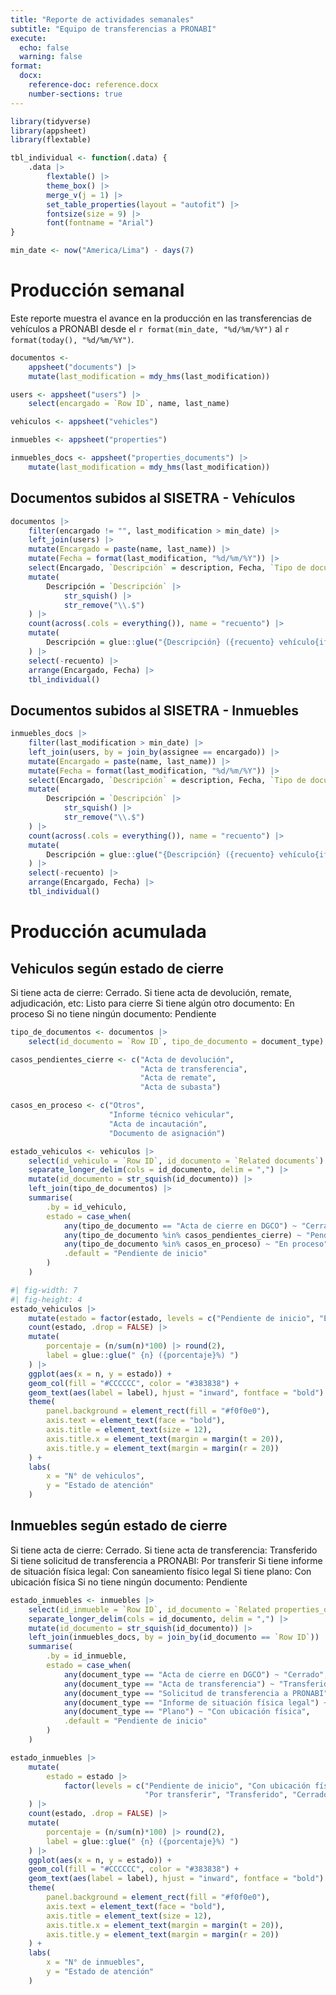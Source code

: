 ```yaml
---
title: "Reporte de actividades semanales"
subtitle: "Equipo de transferencias a PRONABI"
execute: 
  echo: false
  warning: false
format:
  docx:
    reference-doc: reference.docx
    number-sections: true
---
```


```r
library(tidyverse)
library(appsheet)
library(flextable)

tbl_individual <- function(.data) {
	.data |> 
		flextable() |> 
		theme_box() |> 
		merge_v(j = 1) |> 
		set_table_properties(layout = "autofit") |> 
		fontsize(size = 9) |> 
		font(fontname = "Arial")
}

min_date <- now("America/Lima") - days(7)
```

# Producción semanal 

Este reporte muestra el avance en la producción en las transferencias de vehículos a PRONABI desde el `r format(min_date, "%d/%m/%Y")` al `r format(today(), "%d/%m/%Y")`.

```r
documentos <-
	appsheet("documents") |>
	mutate(last_modification = mdy_hms(last_modification))

users <- appsheet("users") |> 
	select(encargado = `Row ID`, name, last_name)

vehiculos <- appsheet("vehicles")

inmuebles <- appsheet("properties")

inmuebles_docs <- appsheet("properties_documents") |> 
	mutate(last_modification = mdy_hms(last_modification))
```

## Documentos subidos al SISETRA - Vehículos

```r
documentos |> 
	filter(encargado != "", last_modification > min_date) |>
	left_join(users) |> 
	mutate(Encargado = paste(name, last_name)) |> 
	mutate(Fecha = format(last_modification, "%d/%m/%Y")) |> 
	select(Encargado, `Descripción` = description, Fecha, `Tipo de documento` = document_type) |>
	mutate(
		Descripción = `Descripción` |> 
			str_squish() |> 
			str_remove("\\.$")
	) |> 
	count(across(.cols = everything()), name = "recuento") |> 
	mutate(
		Descripción = glue::glue("{Descripción} ({recuento} vehículo{if_else(recuento > 1, 's', '')}).") 
	) |> 
	select(-recuento) |> 
	arrange(Encargado, Fecha) |> 
	tbl_individual()
```

## Documentos subidos al SISETRA - Inmuebles

```r
inmuebles_docs |> 
	filter(last_modification > min_date) |> 
	left_join(users, by = join_by(assignee == encargado)) |> 
	mutate(Encargado = paste(name, last_name)) |> 
	mutate(Fecha = format(last_modification, "%d/%m/%Y")) |> 
	select(Encargado, `Descripción` = description, Fecha, `Tipo de documento` = document_type) |>
	mutate(
		Descripción = `Descripción` |> 
			str_squish() |> 
			str_remove("\\.$")
	) |> 
	count(across(.cols = everything()), name = "recuento") |> 
	mutate(
		Descripción = glue::glue("{Descripción} ({recuento} vehículo{if_else(recuento > 1, 's', '')}).") 
	) |> 
	select(-recuento) |> 
	arrange(Encargado, Fecha) |> 
	tbl_individual()
```


# Producción acumulada

## Vehiculos según estado de cierre

Si tiene acta de cierre: Cerrado.
Si tiene acta de devolución, remate, adjudicación, etc: Listo para cierre
Si tiene algún otro documento: En proceso
Si no tiene ningún documento: Pendiente

```r
tipo_de_documentos <- documentos |> 
	select(id_documento = `Row ID`, tipo_de_documento = document_type)

casos_pendientes_cierre <- c("Acta de devolución", 
							 "Acta de transferencia", 
							 "Acta de remate",
							 "Acta de subasta")

casos_en_proceso <- c("Otros", 
					  "Informe técnico vehicular",
					  "Acta de incautación",
					  "Documento de asignación")

estado_vehiculos <- vehiculos |> 
	select(id_vehiculo = `Row ID`, id_documento = `Related documents`) |> 
	separate_longer_delim(cols = id_documento, delim = ",") |> 
	mutate(id_documento = str_squish(id_documento)) |> 
	left_join(tipo_de_documentos) |> 
	summarise(
		.by = id_vehiculo,
		estado = case_when(
			any(tipo_de_documento == "Acta de cierre en DGCO") ~ "Cerrado",
			any(tipo_de_documento %in% casos_pendientes_cierre) ~ "Pendiente de cierre",
			any(tipo_de_documento %in% casos_en_proceso) ~ "En proceso",
			.default = "Pendiente de inicio"
		)
	)
```


```r
#| fig-width: 7
#| fig-height: 4
estado_vehiculos |> 
	mutate(estado = factor(estado, levels = c("Pendiente de inicio", "En proceso", "Pendiente de cierre", "Cerrado"))) |> 
	count(estado, .drop = FALSE) |> 
	mutate(
		porcentaje = (n/sum(n)*100) |> round(2),
		label = glue::glue(" {n} ({porcentaje}%) ")
	) |> 
	ggplot(aes(x = n, y = estado)) +
	geom_col(fill = "#CCCCCC", color = "#383838") +
	geom_text(aes(label = label), hjust = "inward", fontface = "bold") +
	theme(
		panel.background = element_rect(fill = "#f0f0e0"),
		axis.text = element_text(face = "bold"),
		axis.title = element_text(size = 12),
		axis.title.x = element_text(margin = margin(t = 20)),
		axis.title.y = element_text(margin = margin(r = 20))
	) +
	labs(
		x = "N° de vehiculos",
		y = "Estado de atención"
	)
```

## Inmuebles según estado de cierre

Si tiene acta de cierre: Cerrado.
Si tiene acta de transferencia: Transferido
Si tiene solicitud de transferencia a PRONABI: Por transferir
Si tiene informe de situación física legal: Con saneamiento físico legal
Si tiene plano: Con ubicación física
Si no tiene ningún documento: Pendiente

```r
estado_inmuebles <- inmuebles |> 
	select(id_inmueble = `Row ID`, id_documento = `Related properties_documents`) |> 
	separate_longer_delim(cols = id_documento, delim = ",") |> 
	mutate(id_documento = str_squish(id_documento)) |> 
	left_join(inmuebles_docs, by = join_by(id_documento == `Row ID`)) |> 
	summarise(
		.by = id_inmueble,
		estado = case_when(
			any(document_type == "Acta de cierre en DGCO") ~ "Cerrado",
			any(document_type == "Acta de transferencia") ~ "Transferido",
			any(document_type == "Solicitud de transferencia a PRONABI") ~ "Por transferir",
			any(document_type == "Informe de situación física legal") ~ "Con saneamiento físico legal",
			any(document_type == "Plano") ~ "Con ubicación física",
			.default = "Pendiente de inicio"
		)
	)
```


```r
estado_inmuebles |> 
	mutate(
		estado = estado |> 
			factor(levels = c("Pendiente de inicio", "Con ubicación física", "Con saneamiento físico legal",
							  "Por transferir", "Transferido", "Cerrado"))
	) |> 
	count(estado, .drop = FALSE) |> 
	mutate(
		porcentaje = (n/sum(n)*100) |> round(2),
		label = glue::glue(" {n} ({porcentaje}%) ")
	) |> 
	ggplot(aes(x = n, y = estado)) +
	geom_col(fill = "#CCCCCC", color = "#383838") +
	geom_text(aes(label = label), hjust = "inward", fontface = "bold") +
	theme(
		panel.background = element_rect(fill = "#f0f0e0"),
		axis.text = element_text(face = "bold"),
		axis.title = element_text(size = 12),
		axis.title.x = element_text(margin = margin(t = 20)),
		axis.title.y = element_text(margin = margin(r = 20))
	) +
	labs(
		x = "N° de inmuebles",
		y = "Estado de atención"
	)
```

